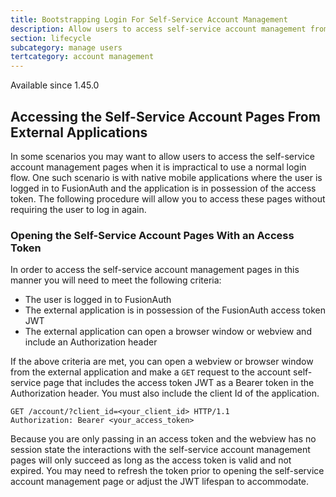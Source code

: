 ```yaml
---
title: Bootstrapping Login For Self-Service Account Management
description: Allow users to access self-service account management from external applications
section: lifecycle
subcategory: manage users
tertcategory: account management
---
```


<PremiumEditionBlurb />

<Aside type="version">
Available since 1.45.0
</Aside>

## Accessing the Self-Service Account Pages From External Applications

In some scenarios you may want to allow users to access the self-service account management pages when it is impractical to use a normal login flow. One such scenario is with native mobile applications where the user is logged in to FusionAuth and the application is in possession of the access token. The following procedure will allow you to access these pages without requiring the user to log in again.

### Opening the Self-Service Account Pages With an Access Token

In order to access the self-service account management pages in this manner you will need to meet the following criteria:

* The user is logged in to FusionAuth
* The external application is in possession of the FusionAuth access token JWT
* The external application can open a browser window or webview and include an Authorization header

If the above criteria are met, you can open a webview or browser window from the external application and make a `GET` request to the account self-service page that includes the access token JWT as a Bearer token in the Authorization header. You must also include the client Id of the application.

```shell title="Example HTTP Request with header"
GET /account/?client_id=<your_client_id> HTTP/1.1
Authorization: Bearer <your_access_token>
```

<Aside type="note">
Because you are only passing in an access token and the webview has no session state the interactions with the self-service account management pages will only succeed as long as the access token is valid and not expired. You may need to refresh the token prior to opening the self-service account management page or adjust the JWT lifespan to accommodate.
</Aside>
